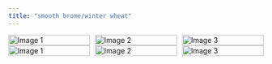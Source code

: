 ```yaml
---
title: "smooth brome/winter wheat"
---
```



```{=html}
<!DOCTYPE html>
<html lang="en">
<head>
  <meta charset="UTF-8">
  <meta name="viewport" content="width=device-width, initial-scale=1.0">
  <title>Image Gallery</title>
  <style>
    .gallery {
      display: grid;
      grid-template-columns: repeat(auto-fill, minmax(150px, 1fr));
      grid-gap: 10px;
    }
    .gallery img {
      width: 100%;
      height: 100%;
      object-fit: cover; /* Ensure images cover the entire space */
      cursor: pointer;
      transition: transform 0.3s ease;
    }
    .gallery img:hover {
      transform: scale(1.05); /* Slightly increase size on hover */
    }
    .expanded-container {
      position: fixed;
      top: 0;
      left: 0;
      width: 100%;
      height: 100%;
      background-color: rgba(0, 0, 0, 0.8); /* Semi-transparent background */
      display: none; /* Initially hidden */
      justify-content: center;
      align-items: center;
      z-index: 9999;
    }

    .expanded {
      max-width: 80%;
      max-height: 80%;
      cursor: pointer;
    }
  </style>
</head>
<body>

<div class="gallery">
<img src="img/msu-masters/cages.HEIC" alt="Image 1" onclick="expandImage(this)">
<img src="img/msu-masters/field.HEIC" alt="Image 2" onclick="expandImage(this)">
<img src="img/msu-masters/vcs.HEIC" alt="Image 3" onclick="expandImage(this)">
</div>
<div class="expanded-container" onclick="closeExpanded()">
  <img class="expanded" id="expanded-image" onclick="navigateGallery(event)">
</div> 

<script>
  var currentImageIndex = 0;
  var galleryImages = document.querySelectorAll('.gallery img');

  function expandImage(img) {
    currentImageIndex = Array.from(galleryImages).indexOf(img);
    document.getElementById('expanded-image').src = img.src;
    document.querySelector('.expanded-container').style.display = 'flex';
  }

  function closeExpanded() {
    document.querySelector('.expanded-container').style.display = 'none';
  }

  function navigateGallery(event) {
    // Calculate the click position relative to the expanded image
    var clickX = event.pageX - event.target.getBoundingClientRect().left;
    var imageWidth = event.target.offsetWidth;

    // Determine if the click was on the left or right side of the image
    if (clickX < imageWidth / 2) {
      // Clicked on the left side: navigate to the previous image
      currentImageIndex = (currentImageIndex - 1 + galleryImages.length) % galleryImages.length;
    } else {
      // Clicked on the right side: navigate to the next image
      currentImageIndex = (currentImageIndex + 1) % galleryImages.length;
    }

    // Update the expanded image source
    document.getElementById('expanded-image').src = galleryImages[currentImageIndex].src;
  }
</script>

</body>
</html>
```

```{=html}
<!DOCTYPE html>
<html lang="en">
<head>
  <meta charset="UTF-8">
  <meta name="viewport" content="width=device-width, initial-scale=1.0">
  <title>Image Gallery</title>
  <style>
    .gallery {
      display: grid;
      grid-template-columns: repeat(auto-fill, minmax(150px, 1fr));
      grid-gap: 10px;
    }
    .gallery img {
      width: 100%;
      height: 100%;
      object-fit: cover; /* Ensure images cover the entire space */
      cursor: pointer;
      transition: transform 0.3s ease;
    }
    .gallery img:hover {
      transform: scale(1.05); /* Slightly increase size on hover */
    }
    .expanded-container {
      position: fixed;
      top: 0;
      left: 0;
      width: 100%;
      height: 100%;
      background-color: rgba(0, 0, 0, 0.8); /* Semi-transparent background */
      display: none; /* Initially hidden */
      justify-content: center;
      align-items: center;
      z-index: 9999;
    }

    .expanded {
      max-width: 80%;
      max-height: 80%;
      cursor: pointer;
    }
  </style>
</head>
<body>

<div class="gallery">
<img src="img/msu-masters/cages.HEIC" alt="Image 1" onclick="expandImage(this)">
<img src="img/msu-masters/field.HEIC" alt="Image 2" onclick="expandImage(this)">
<img src="img/msu-masters/vcs.HEIC" alt="Image 3" onclick="expandImage(this)">
</div>
<div class="expanded-container" onclick="closeExpanded()">
  <img class="expanded" id="expanded-image" onclick="navigateGallery(event)">
</div> 

<script>
  var currentImageIndex = 0;
  var galleryImages = document.querySelectorAll('.gallery img');

  function expandImage(img) {
    currentImageIndex = Array.from(galleryImages).indexOf(img);
    document.getElementById('expanded-image').src = img.src;
    document.querySelector('.expanded-container').style.display = 'flex';
  }

  function closeExpanded() {
    document.querySelector('.expanded-container').style.display = 'none';
  }

  function navigateGallery(event) {
    // Calculate the click position relative to the expanded image
    var clickX = event.pageX - event.target.getBoundingClientRect().left;
    var imageWidth = event.target.offsetWidth;

    // Determine if the click was on the left or right side of the image
    if (clickX < imageWidth / 2) {
      // Clicked on the left side: navigate to the previous image
      currentImageIndex = (currentImageIndex - 1 + galleryImages.length) % galleryImages.length;
    } else {
      // Clicked on the right side: navigate to the next image
      currentImageIndex = (currentImageIndex + 1) % galleryImages.length;
    }

    // Update the expanded image source
    document.getElementById('expanded-image').src = galleryImages[currentImageIndex].src;
  }
</script>

</body>
</html>
```

